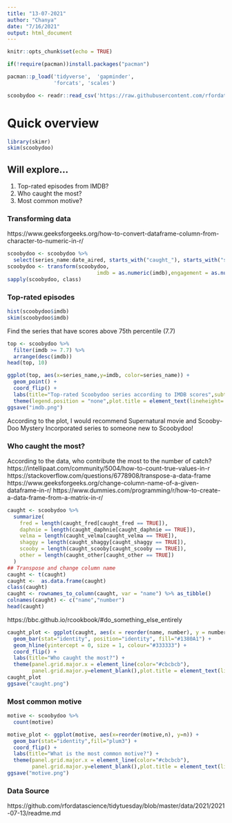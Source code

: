 ```yaml
---
title: "13-07-2021"
author: "Chanya"
date: "7/16/2021"
output: html_document
---
```


```r
knitr::opts_chunk$set(echo = TRUE)
```

```r
if(!require(pacman))install.packages("pacman")

pacman::p_load('tidyverse',  'gapminder',
               'forcats', 'scales')
```

```r
scoobydoo <- readr::read_csv('https://raw.githubusercontent.com/rfordatascience/tidytuesday/master/data/2021/2021-07-13/scoobydoo.csv')
```

# Quick overview 
```r
library(skimr)
skim(scoobydoo)
```
## Will explore...
1. Top-rated episodes from IMDB? 
2. Who caught the most?
3. Most common motive? 

### Transforming data
https://www.geeksforgeeks.org/how-to-convert-dataframe-column-from-character-to-numeric-in-r/

```r
scoobydoo <- scoobydoo %>% 
  select(series_name:date_aired, starts_with("caught_"), starts_with("setting_"), motive)
scoobydoo <- transform(scoobydoo,
                             imdb = as.numeric(imdb),engagement = as.numeric(engagement), caught_fred = as.logical(caught_fred), caught_daphnie = as.logical(caught_daphnie), caught_velma = as.logical(caught_velma), caught_shaggy = as.logical(caught_shaggy), caught_scooby = as.logical(caught_scooby), setting_terrain = as.factor(setting_terrain), setting_country_state = as.factor(setting_country_state), motive = as.factor(motive))
sapply(scoobydoo, class)
```

### Top-rated episodes 
```r
hist(scoobydoo$imdb)
skim(scoobydoo$imdb)
```

Find the series that have scores above 75th percentile (7.7)

```r
top <- scoobydoo %>%
  filter(imdb >= 7.7) %>%
  arrange(desc(imdb))
head(top, 10)
```
```r
ggplot(top, aes(x=series_name,y=imdb, color=series_name)) +
  geom_point() +
  coord_flip() +
  labs(title="Top-rated Scoobydoo series according to IMDB scores",subtitle="no. of dots = no. of episodes under specific series") +
  theme(legend.position = "none",plot.title = element_text(lineheight=.8, face="bold",hjust=3))
ggsave("imdb.png")
```
According to the plot, I would recommend Supernatural movie and Scooby-Doo Mystery Incorporated series to someone new to Scoobydoo! 

### Who caught the most? 
According to the data, who contribute the most to the number of catch? 
https://intellipaat.com/community/5004/how-to-count-true-values-in-r
https://stackoverflow.com/questions/6778908/transpose-a-data-frame
https://www.geeksforgeeks.org/change-column-name-of-a-given-dataframe-in-r/
https://www.dummies.com/programming/r/how-to-create-a-data-frame-from-a-matrix-in-r/
```r
caught <- scoobydoo %>%
  summarize(
    fred = length(caught_fred[caught_fred == TRUE]), 
    daphnie = length(caught_daphnie[caught_daphnie == TRUE]),
    velma = length(caught_velma[caught_velma == TRUE]),
    shaggy = length(caught_shaggy[caught_shaggy == TRUE]),
    scooby = length(caught_scooby[caught_scooby == TRUE]),
    other = length(caught_other[caught_other == TRUE])
  )
## Transpose and change column name 
caught <- t(caught)
caught <-  as.data.frame(caught)
class(caught)
caught <- rownames_to_column(caught, var = "name") %>% as_tibble()
colnames(caught) <- c("name","number")
head(caught)
```
https://bbc.github.io/rcookbook/#do_something_else_entirely
```r
caught_plot <- ggplot(caught, aes(x = reorder(name, number), y = number)) +
  geom_bar(stat="identity", position="identity", fill="#1380A1") +
  geom_hline(yintercept = 0, size = 1, colour="#333333") +
  coord_flip() +
  labs(title="Who caught the most?") +
  theme(panel.grid.major.x = element_line(color="#cbcbcb"), 
        panel.grid.major.y=element_blank(),plot.title = element_text(lineheight=.8, face="bold"),axis.title.y = element_blank())
caught_plot
ggsave("caught.png")
```

### Most common motive 
```r
motive <- scoobydoo %>%
  count(motive)
```

```r
motive_plot <- ggplot(motive, aes(x=reorder(motive,n), y=n)) +
  geom_bar(stat="identity",fill="plum3") +
  coord_flip() +
  labs(title="What is the most common motive?") +
  theme(panel.grid.major.x = element_line(color="#cbcbcb"), 
        panel.grid.major.y=element_blank(),plot.title = element_text(lineheight=.8, face="bold"),axis.title.y = element_blank())
ggsave("motive.png")
```

### Data Source 
https://github.com/rfordatascience/tidytuesday/blob/master/data/2021/2021-07-13/readme.md
